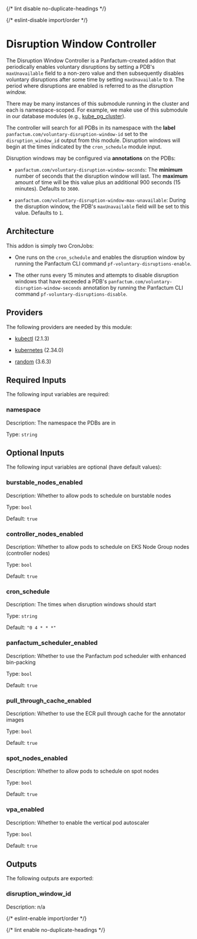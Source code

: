 
{/* lint disable no-duplicate-headings */}

{/* eslint-disable import/order */}
<ModuleHeader name="kube_disruption_window_controller" sourceHref="https://github.com/Panfactum/stack/tree/__PANFACTUM_VERSION_MAIN__/packages/infrastructure/kube_disruption_window_controller" status="stable" type="submodule"/>

# Disruption Window Controller

The Disruption Window Controller is a Panfactum-created addon that periodically enables voluntary disruptions
by setting a PDB's `maxUnavailable` field to a non-zero value and then subsequently disables voluntary
disruptions after some time by setting `maxUnavailable` to `0`. The period where disruptions are enabled is
referred to as the *disruption window.*

There may be many instances of this submodule running in the cluster and each is namespace-scoped. For example,
we make use of this submodule in our database modules (e.g., [kube\_pg\_cluster](/docs/main/reference/infrastructure-modules/submodule/kubernetes/kube\_pg\_cluster)).

The controller will search for all PDBs in its namespace with the **label** `panfactum.com/voluntary-disruption-window-id` set to the
`disruption_window_id` output from this module. Disruption windows will begin at the times indicated by the `cron_schedule` module input.

Disruption windows may be configured via **annotations** on the PDBs:

- `panfactum.com/voluntary-disruption-window-seconds`: The **minimum** number of seconds that the disruption window
will last. The **maximum** amount of time will be this value plus an additional 900 seconds (15 minutes). Defaults to `3600`.

- `panfactum.com/voluntary-disruption-window-max-unavailable`: During the disruption window, the PDB's `maxUnavailable` field
will be set to this value. Defaults to `1`.

## Architecture

This addon is simply two CronJobs:

- One runs on the `cron_schedule` and enables the disruption window by running
the Panfactum CLI command `pf-voluntary-disruptions-enable`.

- The other runs every 15 minutes and attempts to disable
disruption windows that have exceeded a PDB's `panfactum.com/voluntary-disruption-window-seconds` annotation by running the
Panfactum CLI command `pf-voluntary-disruptions-disable`.

## Providers

The following providers are needed by this module:

- [kubectl](https://registry.terraform.io/providers/alekc/kubectl/2.1.3/docs) (2.1.3)

- [kubernetes](https://registry.terraform.io/providers/hashicorp/kubernetes/2.34.0/docs) (2.34.0)

- [random](https://registry.terraform.io/providers/hashicorp/random/3.6.3/docs) (3.6.3)

## Required Inputs

The following input variables are required:

### namespace

Description: The namespace the PDBs are in

Type: `string`

## Optional Inputs

The following input variables are optional (have default values):

### burstable\_nodes\_enabled

Description: Whether to allow pods to schedule on burstable nodes

Type: `bool`

Default: `true`

### controller\_nodes\_enabled

Description: Whether to allow pods to schedule on EKS Node Group nodes (controller nodes)

Type: `bool`

Default: `true`

### cron\_schedule

Description: The times when disruption windows should start

Type: `string`

Default: `"0 4 * * *"`

### panfactum\_scheduler\_enabled

Description: Whether to use the Panfactum pod scheduler with enhanced bin-packing

Type: `bool`

Default: `true`

### pull\_through\_cache\_enabled

Description: Whether to use the ECR pull through cache for the annotator images

Type: `bool`

Default: `true`

### spot\_nodes\_enabled

Description: Whether to allow pods to schedule on spot nodes

Type: `bool`

Default: `true`

### vpa\_enabled

Description: Whether to enable the vertical pod autoscaler

Type: `bool`

Default: `true`

## Outputs

The following outputs are exported:

### disruption\_window\_id

Description: n/a



{/* eslint-enable import/order */}

{/* lint enable no-duplicate-headings */}
